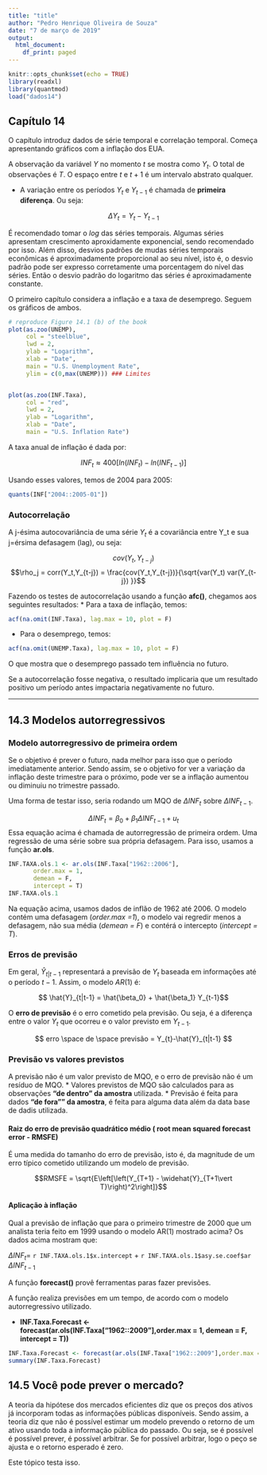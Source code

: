```yaml
---
title: "title"
author: "Pedro Henrique Oliveira de Souza"
date: "7 de março de 2019"
output:
  html_document:
    df_print: paged
---
```


```r
knitr::opts_chunk$set(echo = TRUE)
library(readxl)
library(quantmod)
load("dados14")
```

## Capítulo 14

O capítulo introduz dados de série temporal e correlação temporal. Começa apresentando gráficos com a inflação dos EUA.

A observação da variável $Y$ no momento $t$ se mostra como $Y_t$. O total de observações é $T$. O espaço entre $t$ e $t+1$ é um intervalo abstrato qualquer.

* A variação entre os períodos $Y_t$ e $Y_{t-1}$ é chamada de **primeira diferença**. Ou seja:

$$\Delta Y_t=Y_t - Y_{t-1}$$

É recomendado tomar o $log$ das séries temporais. Algumas séries apresentam crescimento aproxidamente exponencial, sendo recomendado por isso. Além disso, desvios padrões de mudas séries temporais econômicas é aproximadamente proporcional ao seu nível, isto é, o desvio padrão pode ser expresso corretamente uma porcentagem do nível das séries. Então o desvio padrão do logaritmo das séries é aproximadamente constante.

O primeiro capítulo considera a inflação e a taxa de desemprego. Seguem os gráficos de ambos.
```r
# reproduce Figure 14.1 (b) of the book
plot(as.zoo(UNEMP),
     col = "steelblue",
     lwd = 2,
     ylab = "Logarithm",
     xlab = "Date",
     main = "U.S. Unemployment Rate",
     ylim = c(0,max(UNEMP))) ### Limites


plot(as.zoo(INF.Taxa),
     col = "red",
     lwd = 2,
     ylab = "Logarithm",
     xlab = "Date",
     main = "U.S. Inflation Rate")
```


A taxa anual de inflação é dada por:

$$ INF_t \approx 400[ln(INF_t) - ln(INF_{t-1})] $$

Usando esses valores, temos de 2004 para 2005:

```r
quants(INF["2004::2005-01"])
```

### Autocorrelação

A j-ésima autocovariância de uma série $Y_t$ é a covariância entre Y_t e sua j=érsima defasagem (lag), ou seja: 

$$cov(Y_t,Y_{t-j})$$
$$\rho_j = corr(Y_t,Y_{t-j}) = \frac{cov(Y_t,Y_{t-j})}{\sqrt{var(Y_t) var(Y_{t-j}) }}$$

Fazendo os testes de autocorrelação usando a função **afc()**, chegamos aos seguintes resultados:
* Para a taxa de inflação, temos:
```r
acf(na.omit(INF.Taxa), lag.max = 10, plot = F)
```
* Para o desemprego, temos:
```r
acf(na.omit(UNEMP.Taxa), lag.max = 10, plot = F)
```

O que mostra que o desemprego passado tem influência no futuro.

Se a autocorrelação fosse negativa, o resultado implicaria que um resultado positivo um período antes impactaria negativamente no futuro.

---
## 14.3 Modelos autorregressivos

### Modelo autorregressivo de primeira ordem

Se o objetivo é prever o futuro, nada melhor para isso que o período imediatamente anterior. Sendo assim, se o objetivo for ver a variação da inflação deste trimestre para o próximo, pode ver se a inflação aumentou ou diminuiu no trimestre passado.

Uma forma de testar isso, seria rodando um MQO de $\Delta INF_t$ sobre $\Delta INF_{t-1}$.

$$\Delta INF_t = \beta_0 + \beta_1 \Delta INF_{t-1} + u_t$$
Essa equação acima é chamada de autorregressão de primeira ordem. Uma regressão de uma série sobre sua própria defasagem. Para isso, usamos a função **ar.ols**.

```r
INF.TAXA.ols.1 <- ar.ols(INF.Taxa["1962::2006"],
       order.max = 1,
       demean = F,
       intercept = T)
INF.TAXA.ols.1
```

Na equação acima, usamos dados de inflão de 1962 até 2006. O modelo contém uma defasagem (*order.max =1*),
o modelo vai regredir menos a defasagem, não sua média (*demean = F*) e contérá o intercepto (*intercept = T*).

### Erros de previsão

Em geral, $\hat{Y}_{t|t-1}$ representará a previsão de $Y_t$ baseada em informações até o período $t-1$. Assim, o modelo $AR(1)$ é:

$$ \hat{Y}_{t|t-1} = \hat{\beta_0} + \hat{\beta_1} Y_{t-1}$$

O **erro de previsão** é o erro cometido pela previsão. Ou seja, é a diferença entre o valor $Y_t$ que ocorreu e o valor previsto em $Y_{t-1}$.

$$ erro \space de \space previsão = Y_{t}-\hat{Y}_{t|t-1} $$

### Previsão vs valores previstos

A previsão não é um valor previsto de MQO, e o erro de previsão não é um resíduo de MQO.
* Valores previstos de MQO são calculados para as observações **"de dentro" da amostra** utilizada.
* Previsão é feita para dados **"de fora"" da amostra**, é feita para alguma data além da data base de dadis utilizada.

#### Raiz do erro de previsão quadrático médio ( root mean squared forecast error - RMSFE)

É uma medida do tamanho do erro de previsão, isto é, da magnitude de um erro típico cometido utilizando um modelo de previsão.

$$RMSFE = \sqrt{E\left[\left(Y_{T+1} - \widehat{Y}_{T+1\vert T}\right)^2\right]}$$

#### Aplicação à inflação

Qual a previsão de inflação que para o primeiro trimestre de 2000 que um analista teria feito em 1999 usando o modelo AR(1) mostrado acima? Os dados acima mostram que:

$\Delta INF_t =$ `r INF.TAXA.ols.1$x.intercept`
$+$
`r INF.TAXA.ols.1$asy.se.coef$ar`
$\Delta INF_{t-1}$

A função **forecast()** provê ferramentas paras fazer previsões.

A função realiza previsões em um tempo, de acordo com o modelo autorregressivo utilizado.

* **INF.Taxa.Forecast <- forecast(ar.ols(INF.Taxa["1962::2009"],order.max = 1, demean = F, intercept = T))**
```r
INF.Taxa.Forecast <- forecast(ar.ols(INF.Taxa["1962::2009"],order.max = 1, demean = F, intercept = T))
summary(INF.Taxa.Forecast)
```

## 14.5 Você pode prever o mercado?

A teoria da hipótese dos mercados eficientes diz que os preços dos ativos já incorporam todas as informações públicas disponíveis. Sendo assim, a teoria diz que não é possível estimar um modelo prevendo o retorno de um ativo usando toda a informação pública do passado. Ou seja, se é possível é possível prever, é possível arbitrar. Se for possível arbitrar, logo o peço se ajusta e o retorno esperado é zero.

Este tópico testa isso.

